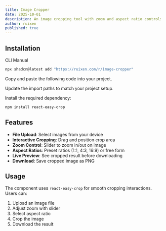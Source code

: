 ```yaml
---
title: Image Cropper
date: 2025-10-01
description: An image cropping tool with zoom and aspect ratio controls
author: ruixen
published: true
---
```


<ComponentPreview name="image-cropper-demo" />

## Installation

<Tabs defaultValue="cli">

<TabsList>
  <TabsTrigger value="cli">CLI</TabsTrigger>
  <TabsTrigger value="manual">Manual</TabsTrigger>
</TabsList>
<TabsContent value="cli">

```bash
npx shadcn@latest add "https://ruixen.com/r/image-cropper"
```

</TabsContent>

<TabsContent value="manual">

<Steps>

<Step>Copy and paste the following code into your project.</Step>

<ComponentSource name="image-cropper" />

<Step>Update the import paths to match your project setup.</Step>

<Step>Install the required dependency:</Step>

```bash
npm install react-easy-crop
```

</Steps>

</TabsContent>

</Tabs>

## Features

- **File Upload**: Select images from your device
- **Interactive Cropping**: Drag and position crop area
- **Zoom Control**: Slider to zoom in/out on image
- **Aspect Ratios**: Preset ratios (1:1, 4:3, 16:9) or free form
- **Live Preview**: See cropped result before downloading
- **Download**: Save cropped image as PNG

## Usage

The component uses `react-easy-crop` for smooth cropping interactions. Users can:

1. Upload an image file
2. Adjust zoom with slider
3. Select aspect ratio
4. Crop the image
5. Download the result
